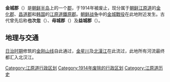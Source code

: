 {{about|朝鲜半岛的郡|中国古代设置的郡|金城郡}}

'''金城郡'''（{{朝|諺='''금성군'''}}）是[[朝鲜半岛|朝鲜半岛]]上的一个[[郡|郡]]，于1914年被废止，现分属于[[朝鲜|朝鲜]][[江原道_(朝鮮)|江原道]]的[[金化郡|金化郡]]、[[昌道郡|昌道郡]]和[[韩国|韩国]]的[[江原道_(韓國)|江原道]][[鐵原郡_(南)|鐵原郡]]。[[朝鲜战争|朝鲜战争]]中的[[金城戰役|金城戰役]]在此地附近发生。古代曾先后称'''也次忽'''（{{朝|諺=야차홀}}）、'''母城郡'''（{{朝|諺=모성군}}）及'''益城郡'''（{{朝|諺=익성군}}）。

==地理与交通==
[[朝鲜日治时期|日治时期]]修筑的[[金刚山线|金刚山线]]自此通过，[[金星川_(江原道)|金星川]]及[[北漢江|北漢江]]在此流过，此地所有河流最终都汇入北汉江。

{{korea-stub}}

[[Category:江原道行政区划|Category:江原道行政区划]]
[[Category:1914年废除的行政区划|Category:1914年废除的行政区划]]
[[Category:江原道历史|Category:江原道历史]]
